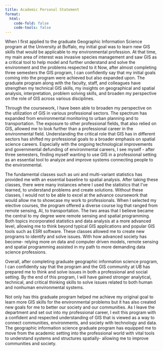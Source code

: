 ```yaml
---
title: Academic Personal Statement
format: 
  html:
    code-fold: false
    code-tools: false
---
```


When I first applied to the graduate Geographic Information Science program at the University at Buffalo, my initial goal was to learn new GIS skills that would be applicable to my environmental profession. At that time, my main area of interest was invasive species management and saw GIS as a critical tool to help model and further understand and solve the environment and the problems respected to it Now, after almost completing three semesters the GIS program, I can confidently say that my initial goals coming into the program were achieved but also expanded upon. The graduate program along with the faculty, staff, and colleagues have strengthen my technical GIS skills, my insights on geographical and spatial analysis, interpretation, problem solving skills, and broaden my perspective on the role of GIS across various disciplines.

Through the coursework, I have been able to broaden my perspective on the utilization of GIS in various professional sectors. The spectrum has expanded from environmental monitoring to urban planning and to transportation. The exposure to other professional fields, that also relied on GIS, allowed me to look further than a professional career in the environmental field. Understanding the critical role that GIS has in different sectors has shifted my professional goals to a broader emphasis on spatial science careers. Especially with the ongoing technological improvements and governmental defunding of environmental careers, I see myself - after three semesters, finding myself wanting to use GIS in a professional setting as an essential tool to analyze and improve systems connecting people to the environmental.

The fundamental classes such as uni and multi-variant statistics has provided me with an essential baseline to spatial analysis. After taking these classes, there were many instances where I used the statistics that I've learned, to understand problems and create solutions. Without these classes, I would not to be able to excel at the advance coursework that would allow me to showcase my work to professionals. When I selected my elective courses, the program offered a diverse course log that ranged from remote sensing, AI, to transportation. The two areas that I believe became the central to my degree were remote sensing and spatial programming. Both topics incorporated statistics and data analysis at a more advanced level, allowing me to think beyond typical GIS applications and popular GIS tools such as ESRI software. These classes allowed me to create new programs to identify and solve issues. With how advanced society has become- relying more on data and computer driven models, remote sensing and spatial programming assisted in my path to more demanding data science professions.

Overall, after completing graduate geographic information science program, I can confidently say that the program and the GIS community at UB has prepared me to think and solve issues in both a professional and social setting. By the end of this program, I will have gained stronger analytical, technical, and critical thinking skills to solve issues related to both human and nonhuman environmental systems.

Not only has this graduate program helped me achieve my original goal to learn more GIS skills for the environmental problems but it has also created new goals for me to better our society and our communities. As I leave the department and set out into my professional career, I exit this program with a confident and respected understanding of GIS that is viewed as a way to connect communities, environments, and society with technology and data. The geographic information science graduate program has equipped me to move from the academic setting into the professional world with vital tools to understand systems and structures spatially- allowing me to improve communities and society.
